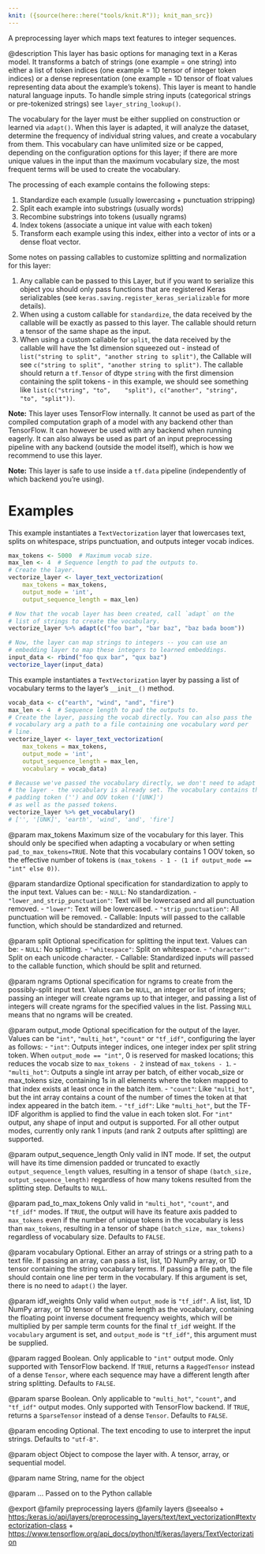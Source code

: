 ```yaml
---
knit: ({source(here::here("tools/knit.R")); knit_man_src})
---
```

A preprocessing layer which maps text features to integer sequences.

@description
This layer has basic options for managing text in a Keras model. It
transforms a batch of strings (one example = one string) into either a list
of token indices (one example = 1D tensor of integer token indices) or a
dense representation (one example = 1D tensor of float values representing
data about the example's tokens). This layer is meant to handle natural
language inputs. To handle simple string inputs (categorical strings or
pre-tokenized strings) see `layer_string_lookup()`.

The vocabulary for the layer must be either supplied on construction or
learned via `adapt()`. When this layer is adapted, it will analyze the
dataset, determine the frequency of individual string values, and create a
vocabulary from them. This vocabulary can have unlimited size or be capped,
depending on the configuration options for this layer; if there are more
unique values in the input than the maximum vocabulary size, the most
frequent terms will be used to create the vocabulary.

The processing of each example contains the following steps:

1. Standardize each example (usually lowercasing + punctuation stripping)
2. Split each example into substrings (usually words)
3. Recombine substrings into tokens (usually ngrams)
4. Index tokens (associate a unique int value with each token)
5. Transform each example using this index, either into a vector of ints or
   a dense float vector.

Some notes on passing callables to customize splitting and normalization for
this layer:

1. Any callable can be passed to this Layer, but if you want to serialize
   this object you should only pass functions that are registered Keras
   serializables (see `keras.saving.register_keras_serializable`
   for more details).
2. When using a custom callable for `standardize`, the data received
   by the callable will be exactly as passed to this layer. The callable
   should return a tensor of the same shape as the input.
3. When using a custom callable for `split`, the data received by the
   callable will have the 1st dimension squeezed out - instead of
   `list("string to split", "another string to split")`, the Callable will
   see `c("string to split", "another string to split")`.
   The callable should return a `tf.Tensor` of dtype `string`
   with the first dimension containing the split tokens -
   in this example, we should see something like `list(c("string", "to",
   "split"), c("another", "string", "to", "split"))`.

**Note:** This layer uses TensorFlow internally. It cannot
be used as part of the compiled computation graph of a model with
any backend other than TensorFlow.
It can however be used with any backend when running eagerly.
It can also always be used as part of an input preprocessing pipeline
with any backend (outside the model itself), which is how we recommend
to use this layer.

**Note:** This layer is safe to use inside a `tf.data` pipeline
(independently of which backend you're using).

# Examples
This example instantiates a `TextVectorization` layer that lowercases text,
splits on whitespace, strips punctuation, and outputs integer vocab indices.

```r
max_tokens <- 5000  # Maximum vocab size.
max_len <- 4  # Sequence length to pad the outputs to.
# Create the layer.
vectorize_layer <- layer_text_vectorization(
    max_tokens = max_tokens,
    output_mode = 'int',
    output_sequence_length = max_len)
```

```r
# Now that the vocab layer has been created, call `adapt` on the
# list of strings to create the vocabulary.
vectorize_layer %>% adapt(c("foo bar", "bar baz", "baz bada boom"))
```

```r
# Now, the layer can map strings to integers -- you can use an
# embedding layer to map these integers to learned embeddings.
input_data <- rbind("foo qux bar", "qux baz")
vectorize_layer(input_data)
```

This example instantiates a `TextVectorization` layer by passing a list
of vocabulary terms to the layer's `__init__()` method.

```r
vocab_data <- c("earth", "wind", "and", "fire")
max_len <- 4  # Sequence length to pad the outputs to.
# Create the layer, passing the vocab directly. You can also pass the
# vocabulary arg a path to a file containing one vocabulary word per
# line.
vectorize_layer <- layer_text_vectorization(
    max_tokens = max_tokens,
    output_mode = 'int',
    output_sequence_length = max_len,
    vocabulary = vocab_data)
```

```r
# Because we've passed the vocabulary directly, we don't need to adapt
# the layer - the vocabulary is already set. The vocabulary contains the
# padding token ('') and OOV token ('[UNK]')
# as well as the passed tokens.
vectorize_layer %>% get_vocabulary()
# ['', '[UNK]', 'earth', 'wind', 'and', 'fire']
```

@param max_tokens
Maximum size of the vocabulary for this layer. This should
only be specified when adapting a vocabulary or when setting
`pad_to_max_tokens=TRUE`. Note that this vocabulary
contains 1 OOV token, so the effective number of tokens is
`(max_tokens - 1 - (1 if output_mode == "int" else 0))`.

@param standardize
Optional specification for standardization to apply to the
input text. Values can be:
- `NULL`: No standardization.
- `"lower_and_strip_punctuation"`: Text will be lowercased and all
    punctuation removed.
- `"lower"`: Text will be lowercased.
- `"strip_punctuation"`: All punctuation will be removed.
- Callable: Inputs will passed to the callable function,
    which should be standardized and returned.

@param split
Optional specification for splitting the input text.
Values can be:
- `NULL`: No splitting.
- `"whitespace"`: Split on whitespace.
- `"character"`: Split on each unicode character.
- Callable: Standardized inputs will passed to the callable
    function, which should be split and returned.

@param ngrams
Optional specification for ngrams to create from the
possibly-split input text. Values can be `NULL`, an integer
or list of integers; passing an integer will create ngrams
up to that integer, and passing a list of integers will
create ngrams for the specified values in the list.
Passing `NULL` means that no ngrams will be created.

@param output_mode
Optional specification for the output of the layer.
Values can be `"int"`, `"multi_hot"`, `"count"` or `"tf_idf"`,
configuring the layer as follows:
- `"int"`: Outputs integer indices, one integer index per split
    string token. When `output_mode == "int"`,
    0 is reserved for masked locations;
    this reduces the vocab size to `max_tokens - 2`
    instead of `max_tokens - 1`.
- `"multi_hot"`: Outputs a single int array per batch, of either
    vocab_size or max_tokens size, containing 1s in all elements
    where the token mapped to that index exists at least
    once in the batch item.
- `"count"`: Like `"multi_hot"`, but the int array contains
    a count of the number of times the token at that index
    appeared in the batch item.
- `"tf_idf"`: Like `"multi_hot"`, but the TF-IDF algorithm
    is applied to find the value in each token slot.
For `"int"` output, any shape of input and output is supported.
For all other output modes, currently only rank 1 inputs
(and rank 2 outputs after splitting) are supported.

@param output_sequence_length
Only valid in INT mode. If set, the output will
have its time dimension padded or truncated to exactly
`output_sequence_length` values, resulting in a tensor of shape
`(batch_size, output_sequence_length)` regardless of how many tokens
resulted from the splitting step. Defaults to `NULL`.

@param pad_to_max_tokens
Only valid in  `"multi_hot"`, `"count"`,
and `"tf_idf"` modes. If `TRUE`, the output will have
its feature axis padded to `max_tokens` even if the number
of unique tokens in the vocabulary is less than `max_tokens`,
resulting in a tensor of shape `(batch_size, max_tokens)`
regardless of vocabulary size. Defaults to `FALSE`.

@param vocabulary
Optional. Either an array of strings or a string path to a
text file. If passing an array, can pass a list, list,
1D NumPy array, or 1D tensor containing the string vocabulary terms.
If passing a file path, the file should contain one line per term
in the vocabulary. If this argument is set,
there is no need to `adapt()` the layer.

@param idf_weights
Only valid when `output_mode` is `"tf_idf"`. A list, list,
1D NumPy array, or 1D tensor of the same length as the vocabulary,
containing the floating point inverse document frequency weights,
which will be multiplied by per sample term counts for
the final `tf_idf` weight. If the `vocabulary` argument is set,
and `output_mode` is `"tf_idf"`, this argument must be supplied.

@param ragged
Boolean. Only applicable to `"int"` output mode.
Only supported with TensorFlow backend.
If `TRUE`, returns a `RaggedTensor` instead of a dense `Tensor`,
where each sequence may have a different length
after string splitting. Defaults to `FALSE`.

@param sparse
Boolean. Only applicable to `"multi_hot"`, `"count"`, and
`"tf_idf"` output modes. Only supported with TensorFlow
backend. If `TRUE`, returns a `SparseTensor`
instead of a dense `Tensor`. Defaults to `FALSE`.

@param encoding
Optional. The text encoding to use to interpret the input
strings. Defaults to `"utf-8"`.

@param object
Object to compose the layer with. A tensor, array, or sequential model.

@param name
String, name for the object

@param ...
Passed on to the Python callable

@export
@family preprocessing layers
@family layers
@seealso
+ <https:/keras.io/api/layers/preprocessing_layers/text/text_vectorization#textvectorization-class>
+ <https://www.tensorflow.org/api_docs/python/tf/keras/layers/TextVectorization>

